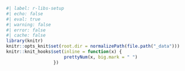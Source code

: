 ```r
#| label: r-libs-setup
#| echo: false
#| eval: true
#| warning: false
#| error: false
#| cache: false
library(knitr)
knitr::opts_knit$set(root.dir = normalizePath(file.path("_data")))
knitr::knit_hooks$set(inline = function(x) {
                      prettyNum(x, big.mark = " ")
                  })
```
